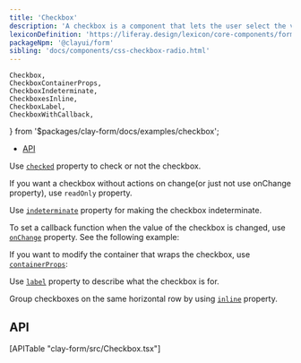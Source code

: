 ```yaml
---
title: 'Checkbox'
description: 'A checkbox is a component that lets the user select the value that is written in its corresponding text label. A user can select multiple checkboxes from a group at the same time.'
lexiconDefinition: 'https://liferay.design/lexicon/core-components/forms/radio-check-toggle/'
packageNpm: '@clayui/form'
sibling: 'docs/components/css-checkbox-radio.html'
---
```


	Checkbox,
	CheckboxContainerProps,
	CheckboxIndeterminate,
	CheckboxesInline,
	CheckboxLabel,
	CheckboxWithCallback,
} from '$packages/clay-form/docs/examples/checkbox';

<div class="nav-toc-absolute">
<div class="nav-toc">

-   [API](#api)

</div>
</div>

Use [`checked`](#api-checked) property to check or not the checkbox.

<div class="clay-site-alert alert-warning">
	If you want a checkbox without actions on change(or just not use onChange
	property), use <code class="gatsby-code-text">readOnly</code> property.
</div>

<Checkbox />

Use [`indeterminate`](#api-indeterminate) property for making the checkbox indeterminate.

<CheckboxIndeterminate />

To set a callback function when the value of the checkbox is changed, use [`onChange`](#api-onChange) property. See the following example:

<CheckboxWithCallback />

If you want to modify the container that wraps the checkbox, use [`containerProps`](#api-containerProps):

<CheckboxContainerProps />

Use [`label`](#api-label) property to describe what the checkbox is for.

<CheckboxLabel />

Group checkboxes on the same horizontal row by using [`inline`](#api-inline) property.

<CheckboxesInline />

## API

<div>[APITable "clay-form/src/Checkbox.tsx"]</div>

